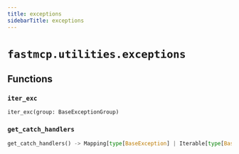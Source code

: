 ```yaml
---
title: exceptions
sidebarTitle: exceptions
---
```


# `fastmcp.utilities.exceptions`

## Functions

### `iter_exc`

```python
iter_exc(group: BaseExceptionGroup)
```

### `get_catch_handlers`

```python
get_catch_handlers() -> Mapping[type[BaseException] | Iterable[type[BaseException]], Callable[[BaseExceptionGroup[Any]], Any]]
```

